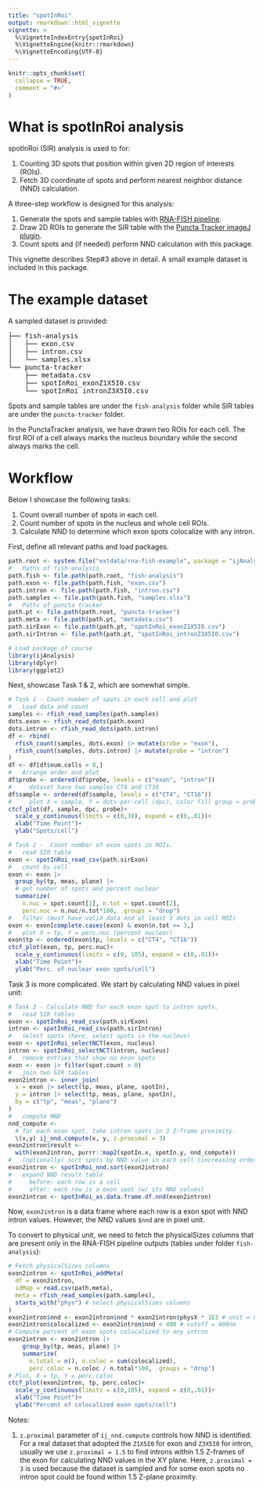 ```yaml
---
title: "spotInRoi"
output: rmarkdown::html_vignette
vignette: >
  %\VignetteIndexEntry{spotInRoi}
  %\VignetteEngine{knitr::rmarkdown}
  %\VignetteEncoding{UTF-8}
---
```


```r
knitr::opts_chunk$set(
  collapse = TRUE,
  comment = "#>"
)
```

# What is spotInRoi analysis

spotInRoi (SIR) analysis is used to for:

1. Counting 3D spots that position within given 2D region of interests (ROIs).
2. Fetch 3D coordinate of spots and perform nearest neighbor distance (NND) calculation.

A three-step workflow is designed for this analysis:

1. Generate the spots and sample tables with [RNA-FISH pipeline][fish-analysis]. 
2. Draw 2D ROIs to generate the SIR table with the [Puncta Tracker imageJ plugin][puncta-tracker].
3. Count spots and (if needed) perform NND calculation with this package.

[fish-analysis]: https://github.com/yeyuan98/rna_fish_analysis
[puncta-tracker]: https://github.com/yeyuan98/punctaTracker

This vignette describes Step#3 above in detail. A small example dataset is 
included in this package.

# The example dataset

A sampled dataset is provided:

<pre>
├── fish-analysis
│   ├── exon.csv
│   ├── intron.csv
│   └── samples.xlsx
└── puncta-tracker
    ├── metadata.csv
    ├── spotInRoi_exonZ1X5I0.csv
    └── spotInRoi_intronZ3X5I0.csv
</pre>

Spots and sample tables are under the `fish-analysis` folder while 
SIR tables are under the `puncta-tracker` folder.

In the PunctaTracker analysis, we have drawn two ROIs for each cell. The first 
ROI of a cell always marks the nucleus boundary while the second always marks 
the cell.

# Workflow

Below I showcase the following tasks:

1. Count overall number of spots in each cell.
2. Count number of spots in the nucleus and whole cell ROIs.
3. Calculate NND to determine which exon spots colocalize with any intron.

First, define all relevant paths and load packages.

```r
path.root <- system.file("extdata/rna-fish-example", package = "ijAnalysis")
#   Paths of fish-analysis
path.fish <- file.path(path.root, "fish-analysis")
path.exon <- file.path(path.fish, "exon.csv")
path.intron <- file.path(path.fish, "intron.csv")
path.samples <- file.path(path.fish, "samples.xlsx")
#   Paths of puncta tracker
path.pt <- file.path(path.root, "puncta-tracker")
path.meta <- file.path(path.pt, "metadata.csv")
path.sirExon <- file.path(path.pt, "spotInRoi_exonZ1X5I0.csv")
path.sirIntron <- file.path(path.pt, "spotInRoi_intronZ3X5I0.csv")
```

```r
# Load package of course
library(ijAnalysis)
library(dplyr)
library(ggplot2)
```

Next, showcase Task 1 & 2, which are somewhat simple.

```r
# Task 1 - Count number of spots in each cell and plot
#   Load data and count
samples <- rfish_read_samples(path.samples)
dots.exon <- rfish_read_dots(path.exon)
dots.intron <- rfish_read_dots(path.intron)
df <- rbind(
  rfish_count(samples, dots.exon) |> mutate(probe = "exon"),
  rfish_count(samples, dots.intron) |> mutate(probe = "intron")
)
df <- df[df$num.cells > 0,]
#   Arrange order and plot
df$probe <- ordered(df$probe, levels = c("exon", "intron"))
#     dataset have two samples CT4 and CT16
df$sample <- ordered(df$sample, levels = c("CT4", "CT16"))
#     plot X = sample, Y = dots-per-cell (dpc), color fill group = probe
ctcf_plot(df, sample, dpc, probe)+
  scale_y_continuous(limits = c(0,30), expand = c(0,.01))+
  xlab("Time Point")+
  ylab("Spots/cell")
```

```r
# Task 2 -  Count number of exon spots in ROIs.
#   read SIR table
exon <- spotInRoi_read_csv(path.sirExon)
#   count by cell
exon <- exon |> 
  group_by(tp, meas, plane) |> 
  # get number of spots and percent nuclear
  summarize(
    n.nuc = spot.count[1], n.tot = spot.count[2], 
    perc.nuc = n.nuc/n.tot*100, .groups = "drop")
#   filter (must have valid data and at least 3 dots in cell ROI)
exon <- exon[complete.cases(exon) & exon$n.tot >= 3,]
#   plot X = tp, Y = perc.nuc (percent nuclear)
exon$tp <- ordered(exon$tp, levels = c("CT4", "CT16"))
ctcf_plot(exon, tp, perc.nuc)+
  scale_y_continuous(limits = c(0, 105), expand = c(0,.01))+
  xlab("Time Point")+
  ylab("Perc. of nuclear exon spots/cell")
```

Task 3 is more complicated. We start by calculating NND values in pixel unit:

```r
# Task 3 - Calculate NND for each exon spot to intron spots.
#   read SIR tables
exon <- spotInRoi_read_csv(path.sirExon)
intron <- spotInRoi_read_csv(path.sirIntron)
#   select spots (here, select spots in the nucleus)
exon <- spotInRoi_selectNCT(exon, nucleus)
intron <- spotInRoi_selectNCT(intron, nucleus)
#   remove entries that show no exon spots
exon <- exon |> filter(spot.count > 0)
#   join two SIR tables
exon2intron <- inner_join(
  x = exon |> select(tp, meas, plane, spotIn),
  y = intron |> select(tp, meas, plane, spotIn),
  by = c("tp", "meas", "plane")
)
#   compute NND
nnd_compute <- 
  # for each exon spot, take intron spots in 3 Z-frame proximity.
  \(x,y) ij_nnd.compute(x, y, z.proximal = 3)
exon2intron$result <- 
  with(exon2intron, purrr::map2(spotIn.x, spotIn.y, nnd_compute))
#   (optionally) sort spots by NND value in each cell (increasing order)
exon2intron <- spotInRoi_nnd.sort(exon2intron)
#   expand NND result table
#     before: each row is a cell
#     after: each row is a exon spot (w/ its NND values)
exon2intron <- spotInRoi_as.data.frame.df.nnd(exon2intron)
```

Now, `exon2intron` is a data frame where each row is a exon spot with NND 
intron values. However, the NND values `$nnd` are in pixel unit.

To convert to physical unit, we need to fetch the physicalSizes columns that 
are present only in the RNA-FISH pipeline outputs 
(tables under folder `fish-analysis`):

```r
# Fetch physicalSizes columns
exon2intron <- spotInRoi_addMeta(
  df = exon2intron,
  idMap = read.csv(path.meta),
  meta = rfish_read_samples(path.samples),
  starts_with("phys") # select physicalSizes columns
)
exon2intron$nnd <- exon2intron$nnd * exon2intron$physX * 1E3 # unit = nm
exon2intron$colocalized <- exon2intron$nnd < 400 # cutoff = 400nm
# Compute percent of exon spots colocalized to any intron
exon2intron <- exon2intron |> 
    group_by(tp, meas, plane) |> 
    summarize(
      n.total = n(), n.coloc = sum(colocalized), 
      perc.coloc = n.coloc / n.total*100, .groups = "drop")
# Plot, X = tp, Y = perc.coloc
ctcf_plot(exon2intron, tp, perc.coloc)+
  scale_y_continuous(limits = c(0,105), expand = c(0,.01))+
  xlab("Time Point")+
  ylab("Percent of colocalized exon spots/cell")
```

Notes:

1. `z.proximal` parameter of `ij_nnd.compute` controls how NND is identified. 
For a real dataset that adopted the `Z1X5I0` for exon and `Z3X5I0` for intron, 
usually we use `z.proximal = 1.5` to find introns within 1.5 Z-frames of the 
exon for calculating NND values in the XY plane. Here, `z.proximal = 3` is used 
because the dataset is sampled and for some exon spots no intron spot could be 
found within 1.5 Z-plane proximity.
